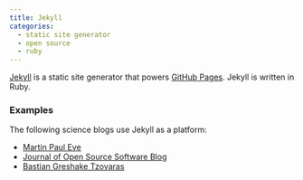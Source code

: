 ```yaml
---
title: Jekyll
categories:
  - static site generator
  - open source
  - ruby
---
```


[Jekyll](https://jekyllrb.com/) is a static site generator that powers [GitHub Pages](https://pages.github.com/). Jekyll is written in Ruby.

### Examples

The following science blogs use Jekyll as a platform:

* [Martin Paul Eve](https://eve.gd/)
* [Journal of Open Source Software Blog](https://blog.joss.theoj.org/)
* [Bastian Greshake Tzovaras](https://tzovar.as/)
